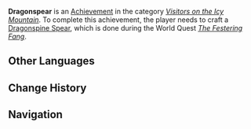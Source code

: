 {{Achievement Infobox
|title        = 
|id           = 80068
|order id     = 0068
|category     = Visitors on the Icy Mountain
|description  = Make a [[Dragonspine Spear|weapon from a dragon's remains]].
|requirements = Earned during ''[[The Festering Fang]]''.
|primogems    = 10
|tracking     = 
|topic        = Forging
}}
'''Dragonspear''' is an [[Achievement]] in the category ''[[Visitors on the Icy Mountain]]''. To complete this achievement, the player needs to craft a [[Dragonspine Spear]], which is done during the World Quest ''[[The Festering Fang]]''.
<!--
==Trivia==

==Video Guides==
{{EVT
|video1   = 
|caption1 = 
}}
-->
==Other Languages==
{{Other Languages|default_hidden=1
|en      = Dragonspear
|zhs     = 龙与枪
|zhs_rm  = Lóng yǔ Qiāng
|zht     = 龍與槍
|zht_rm  = Lóng yǔ Qiāng
|ja      = 龍と槍
|ja_rm   = Ryuu to Yari
|ko      = 드래곤과 창
|ko_rm   = Deuraegon-gwa Chang
|es      = Arma dracónica
|fr      = Le dragon et la lance
|ru      = Драконье копьё
|th      = มังกรและหอก
|th_rm   = Mangkon lae Hok
|vi      = Rồng và Thương
|de      = Drachen und Speer
|id      = Naga dan Tombak
|pt      = Dragões e Lanças
}}

==Change History==
{{Change History|1.2}}
<!--
==References==
{{Reflist}}
-->
==Navigation==
{{Achievement Navbox|Visitors on the Icy Mountain}}